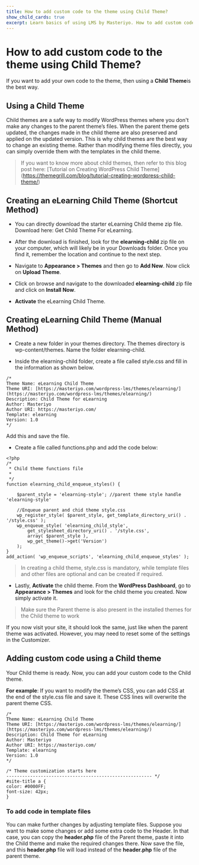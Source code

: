 ---
title: How to add custom code to the theme using Child Theme?
show_child_cards: true
excerpt: Learn basics of using LMS by Masteriyo. How to add custom code to the theme using Child Theme.
---

# How to add custom code to the theme using Child Theme?

If you want to add your own code to the theme, then using a **Child Theme**is the best way.

## Using a Child Theme

Child themes are a safe way to modify WordPress themes where you don't make any changes to the parent theme’s files. When the parent theme gets updated, the changes made in the child theme are also preserved and applied on the updated version. This is why child themes are the best way to change an existing theme. Rather than modifying theme files directly, you can simply override them with the templates in the child theme.

> If you want to know more about child themes, then refer to this blog post here: [Tutorial on Creating WordPress Child Theme] (https://themegrill.com/blog/tutorial-creating-wordpress-child-theme/)

## Creating an eLearning Child Theme (Shortcut Method)

- You can directly download the starter eLearning Child theme zip file. Download here: Get Child Theme For eLearning.

- After the download is finished, look for the **elearning-child** zip file on your computer, which will likely be in your Downloads folder. Once you find it, remember the location and continue to the next step.

- Navigate to **Appearance > Themes** and then go to **Add New**. Now click on **Upload Theme**.

- Click on browse and navigate to the downloaded **elearning-child** zip file and click on **Install Now**.

- **Activate** the eLearning Child Theme.

## Creating eLearning Child Theme (Manual Method)

- Create a new folder in your themes directory. The themes directory is wp-content/themes. Name the folder elearning-child.

- Inside the elearning-child folder, create a file called style.css and fill in the information as shown below.


``` 
/*
Theme Name: eLearning Child Theme
Theme URI: [https://masteriyo.com/wordpress-lms/themes/elearning/](https://masteriyo.com/wordpress-lms/themes/elearning/)
Description: Child Theme for eLearning
Author: Masteriyo
Author URI: https://masteriyo.com/
Template: elearning 
Version: 1.0
*/
```

Add this and save the file.

- Create a file called functions.php and add the code below:

```
<?php
/* 
 * Child theme functions file
 * 
 */
function elearning_child_enqueue_styles() {

	$parent_style = 'elearning-style'; //parent theme style handle 'elearning-style'

	//Enqueue parent and chid theme style.css
	wp_register_style( $parent_style, get_template_directory_uri() . '/style.css' ); 
	wp_enqueue_style( 'elearning_child_style',
	    get_stylesheet_directory_uri() . '/style.css',
	    array( $parent_style ),
	    wp_get_theme()->get('Version')
	);
}
add_action( 'wp_enqueue_scripts', 'elearning_child_enqueue_styles' );
```

> In creating a child theme, style.css is mandatory, while template files and other files are optional and can be created if required.

- Lastly, **Activate** the child theme. From the **WordPress Dashboard**, go to **Appearance > Themes** and look for the child theme you created. Now simply activate it.


> Make sure the Parent theme is also present in the installed themes for the Child theme to work

If you now visit your site, it should look the same, just like when the parent theme was activated. However, you may need to reset some of the settings in the Customizer.

## Adding custom code using a Child theme

Your Child theme is ready. Now, you can add your custom code to the Child theme.

**For example**: If you want to modify the theme’s CSS, you can add CSS at the end of the style.css file and save it. These CSS lines will overwrite the parent theme CSS.

```
/*
Theme Name: eLearning Child Theme
Theme URI: [https://masteriyo.com/wordpress-lms/themes/elearning/](https://masteriyo.com/wordpress-lms/themes/elearning/)
Description: Child Theme for eLearning
Author: Masteriyo
Author URI: https://masteriyo.com/
Template: elearning 
Version: 1.0
*/

/* Theme customization starts here
------------------------------------------------------- */
#site-title a {
color: #0000FF;
font-size: 42px;
}

```

### To add code in template files

You can make further changes by adjusting template files. Suppose you want to make some changes or add some extra code to the Header. In that case, you can copy the **header.php** file of the Parent theme, paste it into the Child theme and make the required changes there. Now save the file, and this **header.php** file will load instead of the **header.php** file of the parent theme.

